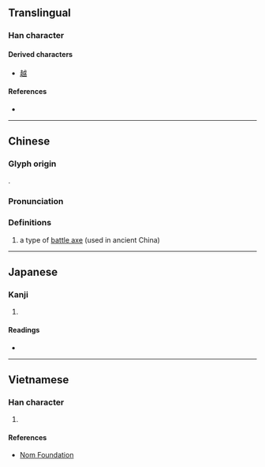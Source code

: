 {{character info/new}}
==Translingual==

===Han character===
{{Han char|rn=62|rad=戈|as=01|sn=5|four=53700|canj=IV}}

====Derived characters====
* [[越]]

====References====
* {{Han ref|kx=0411.020|dkj=11531|dj=0752.060|hdz=21397.060|uh=6209|ud=25097|bh=C97C|bd=51580}}

----

==Chinese==
{{zh-forms}}

===Glyph origin===
{{Han etym}}
{{liushu|p}}.

===Pronunciation===
{{zh-pron
|m=yuè
|c=jyut6
|mc=y
|oc=y
|ma=
|cat=n
}}

===Definitions===
{{zh-hanzi}}

# a type of [[battle axe]] (used in ancient China)

----

==Japanese==

===Kanji===
{{ja-kanji|grade=|rs=戈01}}

# {{defn|lang=ja|sort=戈01}}

====Readings====
* {{ja-readings|on=[[えつ]] (etsu)|kun=[[まさかり]] (masakari)}}

----

==Vietnamese==

===Han character===
{{vi-readings|rs=戈01| hanviet = việt}}

# {{defn|lang=vi|sort=戈01}}

====References====
* [http://nomfoundation.org/common/nom_details.php?codepoint=6209 Nom Foundation]

{{cln|vi|Han tu}}